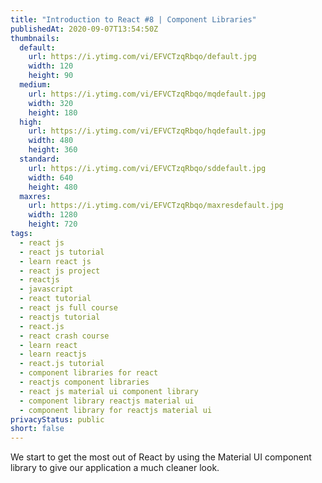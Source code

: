 ```yaml
---
title: "Introduction to React #8 | Component Libraries"
publishedAt: 2020-09-07T13:54:50Z
thumbnails:
  default:
    url: https://i.ytimg.com/vi/EFVCTzqRbqo/default.jpg
    width: 120
    height: 90
  medium:
    url: https://i.ytimg.com/vi/EFVCTzqRbqo/mqdefault.jpg
    width: 320
    height: 180
  high:
    url: https://i.ytimg.com/vi/EFVCTzqRbqo/hqdefault.jpg
    width: 480
    height: 360
  standard:
    url: https://i.ytimg.com/vi/EFVCTzqRbqo/sddefault.jpg
    width: 640
    height: 480
  maxres:
    url: https://i.ytimg.com/vi/EFVCTzqRbqo/maxresdefault.jpg
    width: 1280
    height: 720
tags:
  - react js
  - react js tutorial
  - learn react js
  - react js project
  - reactjs
  - javascript
  - react tutorial
  - react js full course
  - reactjs tutorial
  - react.js
  - react crash course
  - learn react
  - learn reactjs
  - react.js tutorial
  - component libraries for react
  - reactjs component libraries
  - react js material ui component library
  - component library reactjs material ui
  - component library for reactjs material ui
privacyStatus: public
short: false
---
```

  
We start to get the most out of React by using the Material UI component library to give our application a much cleaner look.
